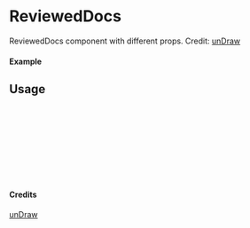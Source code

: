 
<Meta of={ReviewedDocs} title="unDraw/ReviewedDocs" />

# ReviewedDocs

ReviewedDocs component with different props.
Credit: [unDraw](https://undraw.co/illustrations)

#### Example

<Canvas of={ReviewedDocs.Primary} />

## Usage

```ts
import { ReviewedDocs } from "yadl-ui";

const Example = () => {
  return (
      <ReviewedDocs />
  );
};

export default Example;
```

#### Credits
[unDraw](https://undraw.co/illustrations)
